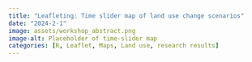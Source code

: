 ```yaml
---
title: "Leafleting: Time slider map of land use change scenarios"
date: "2024-2-1"
image: assets/workshop_abstract.png
image-alt: Placeholder of time-slider map
categories: [R, Leaflet, Maps, Land use, research results]
---
```

